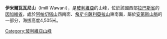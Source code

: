 {{Coord|16|45|55|S|68|32|57|W|display=title}}

'''伊米爾瓦瓦尼山'''（Imill Wawani），是[[玻利維亞|玻利維亞]]的山峰，位於該國西部[[拉巴斯省_(玻利維亞)|拉巴斯省]]的[[因加維省|因加維省]]，處於[[阿帕切塔山|阿帕切塔山]]西南面、[[希斯卡薩利亞拉山|希斯卡薩利亞拉山]]東南面，屬於[[安第斯山脈|安第斯山脈]]的一部分，海拔高度4,505米。

{{Bolivia-geo-stub}}
[[Category:玻利維亞山峰|Category:玻利維亞山峰]]